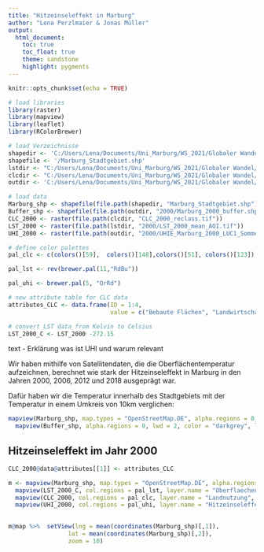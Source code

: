 ```yaml
---
title: "Hitzeinseleffekt in Marburg"
author: "Lena Perzlmaier & Jonas Müller"
output:   
  html_document:
    toc: true
    toc_float: true
    theme: sandstone
    highlight: pygments
---
```


```r
knitr::opts_chunk$set(echo = TRUE)

# load libraries
library(raster)
library(mapview)
library(leaflet)
library(RColorBrewer)

# load Verzeichnisse
shapedir <- 'C:/Users/Lena/Documents/Uni_Marburg/WS_2021/Globaler Wandel/Lokaler_Teil/Verwaltungdsebenen_GADM'
shapefile <- '/Marburg_Stadtgebiet.shp'
lstdir <- "C:/Users/Lena/Documents/Uni_Marburg/WS_2021/Globaler Wandel/Lokaler_Teil/LST_Daten"
clcdir <- "C:/Users/Lena/Documents/Uni_Marburg/WS_2021/Globaler Wandel/Lokaler_Teil/CLC/reclass"
outdir <- 'C:/Users/Lena/Documents/Uni_Marburg/WS_2021/Globaler Wandel/Lokaler_Teil/UHI_Marburg_Ergebnisse'

# load data
Marburg_shp <- shapefile(file.path(shapedir, "Marburg_Stadtgebiet.shp"))
Buffer_shp <- shapefile(file.path(outdir, "2000/Marburg_2000_buffer.shp"))
CLC_2000 <- raster(file.path(clcdir, "CLC_2000_reclass.tif"))
LST_2000 <- raster(file.path(lstdir, "2000/LST_2000_mean_AOI.tif"))
UHI_2000 <- raster(file.path(outdir, "2000/UHIE_Marburg_2000_LUC1_Sommer.tif"))

# define color palettes
pal_clc <- c(colors()[59],  colors()[148],colors()[51], colors()[123])

pal_lst <- rev(brewer.pal(11,"RdBu"))

pal_uhi <- brewer.pal(5, "OrRd")

# new attribute table for CLC data
attributes_CLC <- data.frame(ID = 1:4,                                                                         
                             value = c("Bebaute Flächen", "Landwirtschaftliche Flächen", "Wald", "Gewässer"))

# convert LST data from Kelvin to Celsius
LST_2000_C <- LST_2000 -272.15
```

text - Erklärung was ist UHI und warum relevant

Wir haben mithilfe von Satellitendaten, die die Oberflächentemperatur aufzeichnen, berechnet wie stark der Hitzeinseleffekt in Marburg in den Jahren 2000, 2006, 2012 und 2018 ausgeprägt war.

Dafür haben wir die Temperatur innerhalb des Stadtgebiets mit der Temperatur in einem Umkreis von 10km verglichen:

```r
mapview(Marburg_shp, map.types = "OpenStreetMap.DE", alpha.regions = 0, lwd = 2, legend = FALSE) + 
  mapview(Buffer_shp, alpha.regions = 0, lwd = 2, color = "darkgrey", legend = FALSE)
```


## Hitzeinseleffekt im Jahr 2000
```r

CLC_2000@data@attributes[[1]] <- attributes_CLC

m <- mapview(Marburg_shp, map.types = "OpenStreetMap.DE", alpha.regions = 0, lwd = 2, legend = FALSE, popup = FALSE, label = FALSE) +
  mapview(LST_2000_C, col.regions = pal_lst, layer.name = "Oberflaechentemperatur") +
  mapview(CLC_2000, col.regions = pal_clc, layer.name = "Landnutzung", na.color = "transparent") +
  mapview(UHI_2000, col.regions = pal_uhi, layer.name = "Hitzeinseleffekt", na.color = "transparent" )
  

m@map %>%  setView(lng = mean(coordinates(Marburg_shp)[,1]),
                 lat = mean(coordinates(Marburg_shp)[,2]), 
                 zoom = 10)

```

